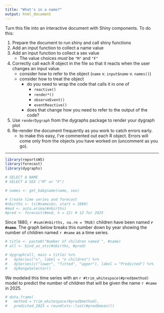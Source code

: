 ```yaml
---
title: "What's in a name?"
output: html_document
---
```


Turn this file into an interactive document with Shiny components. To do this:

1. Prepare the document to run shiny and call shiny functions
2. Add an input function to collect a name value
3. Add an input function to collect a sex value
    + The value choices _must_ be `"M"` and `"F"`
4. Correctly call each R object in the file so that it reacts when the user changes an input value.
    + consider how to refer to the object (`name` v. `input$name` v. `names()`)
    + consider how to treat the object
        + do you need to wrap the code that calls it in one of 
            + `reactive()`
            + `render*()`
            + `observeEvent()`
            + `eventReactive()`
        + does that change how you need to refer to the output of the code?
5. Use `renderDygraph` from the dygraphs package to render your dygraph plot
6. Re-render the document frequently as you work to catch errors early.
    + to make this easy, I've commented out each R object. Errors will come only from the objects you have worked on (uncomment as you go).

***

```r
library(reportsWS)
library(forecast)
library(dygraphs)

# SELECT A NAME
# SELECT A SEX ("M" or "F")

# names <- get_babyname(name, sex)

# Create time series and forecast
#nbirths <- ts(#names$n, start = 1880)
#mod <- auto.arima(#nbirths)
#pred <- forecast(#mod, h = 12) # 12 for 2025
```

Since 1880, `r #sum(#nbirths, na.rm = TRUE)` children have been named **`r #name`**. The graph below breaks this number down by year showing the number of children named `r #name` as a time series. 

```r
# title <- paste0("Number of children named ", #name)
# all <- bind_as_xts(#nbirths, #pred) 

# dygraph(all, main = title) %>%
#   dySeries("x", label = "n children") %>% 
#   dySeries(c("lower", "fitted", "upper"), label = "Predicted") %>% 
#   dyRangeSelector()
```

We modeled this time series with an `r #trim_whitespace(#pred$method)` model to predict the number of children that will be given the name `r #name` in 2025.

```r
# data.frame(
#   method = trim_whitespace(#pred$method), 
#   predicted_2025 = round(xts::last(#pred$mean)))
```
